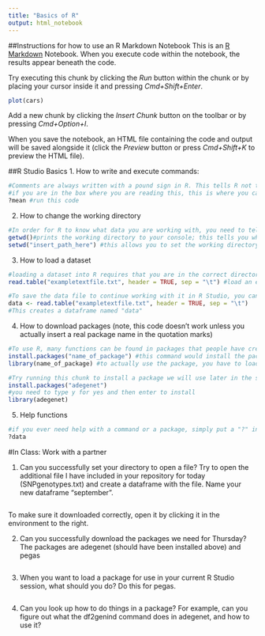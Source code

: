 ```yaml
---
title: "Basics of R"
output: html_notebook
---
```



##Instructions for how to use an R Markdown Notebook
This is an [R Markdown](http://rmarkdown.rstudio.com) Notebook. When you execute code within the notebook, the results appear beneath the code. 

Try executing this chunk by clicking the *Run* button within the chunk or by placing your cursor inside it and pressing *Cmd+Shift+Enter*. 

```r
plot(cars)
```

Add a new chunk by clicking the *Insert Chunk* button on the toolbar or by pressing *Cmd+Option+I*.

When you save the notebook, an HTML file containing the code and output will be saved alongside it (click the *Preview* button or press *Cmd+Shift+K* to preview the HTML file).


##R Studio Basics
1. How to write and execute commands:
```r
#Comments are always written with a pound sign in R. This tells R not to run the writing as a command.
#if you are in the box where you are reading this, this is where you can write and save commands. To execute the command, press the play button to the right if you are in an R Markdown Notebook. If you are in the white space of a regular file or a new script, place your cursor within the line you want to run and press the Run button above or the command and enter buttons for a mac and control enter for a windows machine. Another way is to write your command in the console below. Then just press enter to run the command. Example:
?mean #run this code
```

2. How to change the working directory
```r
#In order for R to know what data you are working with, you need to tell it where to search in your computer. To do this, there are two options: 1) Go to Session in the top menu and choose Set Working Directory and Choose Directory, navigate to where the files are, and pick the folder. 2) Set using the command line with the following commands:
getwd()#prints the working directory to your console; this tells you where you are at
setwd("insert_path_here") #this allows you to set the working directory. An example path would be "~/Desktop/GEN_462_2019/Introductory_Material/September3"
```

3. How to load a dataset  
```r
#loading a dataset into R requires that you are in the correct directory.
read.table("exampletextfile.txt", header = TRUE, sep = "\t") #load an example text file in your Introductory_Materials folder; results appear below. sep refers to the type of separator that delimits data in the file, which is a tab for this example file (and all .txt files).

#To save the data file to continue working with it in R Studio, you can assign it a name, like so:
data <- read.table("exampletextfile.txt", header = TRUE, sep = "\t")
#This creates a dataframe named "data"
```

4. How to download packages (note, this code doesn't work unless you actually insert a real package name in the quotation marks)
```r
#To use R, many functions can be found in packages that people have created and posted to be used by everyone. To access these packages, 
install.packages("name_of_package") #this command would install the package "name of package" to your R program. 
library(name_of_package) #to actually use the package, you have to load it to your R library using this command. You only need to install once, but every time you reopen R you need to use library to call the packages you want to use.
```

```r
#Try running this chunk to install a package we will use later in the semester!
install.packages("adegenet")
#you need to type y for yes and then enter to install
library(adegenet)
```


5. Help functions
```r
#if you ever need help with a command or a package, simply put a "?" in front of the name of the command or package
?data
```

#In Class: Work with a partner

1. Can you successfully set your directory to open a file? Try to open the additional file I have included in your repository for today (SNPgenotypes.txt) and create a dataframe with the file. Name your new dataframe "september".
```r

```
To make sure it downloaded correctly, open it by clicking it in the environment to the right.

2. Can you successfully download the packages we need for Thursday? The packages are adegenet (should have been installed above) and pegas
```r

```

3. When you want to load a package for use in your current R Studio session, what should you do? Do this for pegas.
```r

```

4. Can you look up how to do things in a package? For example, can you figure out what the df2genind command does in adegenet, and how to use it?
```r

```

